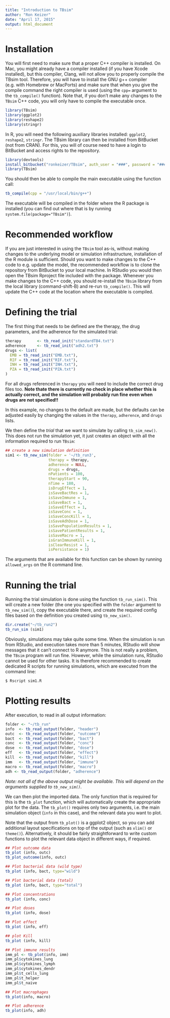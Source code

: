 ```yaml
---
title: "Introduction to TBsim"
author: "Ron Keizer"
date: "April 17, 2015"
output: html_document
---
```


# Installation

You will first need to make sure that a proper C++ compiler is installed. On Mac, you might already have a compiler installed (if you have Xcode installed), but this compiler, Clang, will not allow you to properly compile the TBsim tool. Therefore, you will have to install the GNU g++ compiler (e.g. with Homebrew or MacPorts) and make sure that when you give the compile command the right compiler is used (using the `cpp=` argument to the `tb_compile()` function). Note that, if you don't make any changes to the `TBsim` C++ code, you will only have to compile the executable once. 

```r
library(TBsim)
library(ggplot2)
library(reshape2)
library(stringr)
```

In R, you will need the following auxiliary libraries installed: `ggplot2`, `reshape2`, `stringr`. The TBsim library can then be installed from BitBucket (not from CRAN). For this, you will of course need to have a login to BitBucket and access rights to the repository.

```r
library(devtools)
install_bitbucket("ronkeizer/TBsim", auth_user = "###", password = "###")
library(TBsim)
```

You should then be able to compile the main executable using the function call:

```r
tb_compile(cpp = "/usr/local/bin/g++")
```

The executable will be compiled in the folder where the R package is installed (you can find out where that is by running `system.file(package="TBsim")`).

# Recommended workflow

If you are just interested in using the `TBsim` tool as-is, without making changes to the underlying model or simulation infrastructure, installation of the R module is sufficient. Should you want to make changes to the C++ code to e.g. update the model, the recommended workflow is to clone the repository from BitBucket to your local machine. In RStudio you would then open the TBsim Rproject file included with the package. Whenever you make changes to the C++ code, you should re-install the `TBsim` library from the local library (command-shift-B) and re-run `tb_compile()`. This will update the C++ code at the location where the executable is compiled.

# Defining the trial

The first thing that needs to be defined are the therapy, the drug parameters, and the adherence for the simulated trial:

```r
therapy       <- tb_read_init("standardTB4.txt")
adherence     <- tb_read_init("adh2.txt")
drugs <- list(
  EMB = tb_read_init("EMB.txt"),
  RIF = tb_read_init("RIF.txt"),
  INH = tb_read_init("INH.txt"),
  PZA = tb_read_init("PZA.txt")
)
```

For all drugs referenced in `therapy` you will need to include the correct drug files too. **Note thate there is currently no check in place whether this is actually correct, and the simulation will probably run fine even when drugs are not specified!!**

In this example, no changes to the default are made, but the defaults can be adjusted easily by changing the values in the `therapy`, `adherence`, and `drugs` lists.

We then define the *trial* that we want to simulate by calling `tb_sim_new()`. This does not run the simulation yet, it just creates an object with all the information required to run `TBsim`:

```r
## create a new simulation definition
sim1 <- tb_new_sim(folder = '~/tb_run3', 
                   therapy = therapy,
                   adherence = NULL,
                   drugs = drugs,
                   nPatients = 100,
                   therapyStart = 90,
                   nTime = 180,
                   isDrugEffect = 1,
                   isSaveBactRes = 1,
                   isSaveImmune = 1,
                   isSaveBact = 1,
                   isSaveEffect = 1,
                   isSaveConc = 1,
                   isSaveConcKill = 1,
                   isSaveAdhDose = 1,
                   isSavePopulationResults = 1,
                   isSavePatientResults = 1,
                   isSaveMacro = 1,
                   isGranImmuneKill = 1,
                   isClearResist = 1,
                   isPersistance = 1)
```

The arguments that are available for this function can be shown by running `allowed_args` on the R command line.

# Running the trial

Running the trial simulation is done using the function `tb_run_sim()`. This will create a new folder (the one you specified with the `folder` argument to `tb_new_sim()`), copy the executable there, and create the required config files based on the definition you created using `tb_new_sim()`.

```r
dir.create("~/tb_run2")
tb_run_sim (sim1)
```

Obviously, simulations may take quite some time. When the simulation is run from RStudio, and execution takes more than 5 minutes, RStudio will show messages that it can't connect to R anymore. This is not really a problem, the `TBsim` program will run fine. However, while the simulation runs, RStudio cannot be used for other tasks. It is therefore recommended to create dedicated R scripts for running simulations, which are executed from the command line:

```
$ Rscript sim1.R
```

# Plotting results

After execution, to read in all output information:

```r
folder <- "~/tb_run"
info  <- tb_read_output(folder, "header")
outc  <- tb_read_output(folder, "outcome")
bact  <- tb_read_output(folder, "bact")
conc  <- tb_read_output(folder, "conc")
dose  <- tb_read_output(folder, "dose")
eff   <- tb_read_output(folder, "effect")
kill  <- tb_read_output(folder, "kill")
imm   <- tb_read_output(folder, "immune")
macro <- tb_read_output(folder, "macro")
adh <- tb_read_output(folder, "adherence") 
```

*Note: not all of the above output might be available. This will depend on the arguments supplied to `tb_new_sim()`.*

We can then plot the imported data. The only function that is required for this is the `tb_plot` function, which will automatically create the appropriate plot for the data. The `tb_plot()` requires only two arguments, i.e. the main simulation object (`info` in this case), and the relevant data you want to plot.

Note that the output from `tb_plot()` is a ggplot2 object, so you can add additional layout specifications on top of the output (such as `xlim()` or `theme()`). Alternatively, it should be fairly straightforward to write custom functions to plot the relevant data object in different ways, if required.

```r
## Plot outcome data
tb_plot (info, outc)
tb_plot_outcome(info, outc)
```

```r
## Plot bacterial data (wild type)
tb_plot (info, bact, type="wild")
```

```r
## Plot bacterial data (total)
tb_plot (info, bact, type="total")
```

```r
## Plot concentrations
tb_plot (info, conc)
```

```r
## Plot doses
tb_plot (info, dose)
```

```r
## Plot effect
tb_plot (info, eff)
```

```r
## plot Kill
tb_plot (info, kill)
```

```r
## Plot immune results
imm_pl <- tb_plot(info, imm)
imm_pl$cytokines_lung
imm_pl$cytokines_lymph
imm_pl$cytokines_dendr
imm_pl$t_cells_lung
imm_pl$t_helper
imm_pl$t_naive
```

```r
## Plot macrophages
tb_plot(info, macro)
```

```r
## Plot adherence
tb_plot(info, adh)
```
